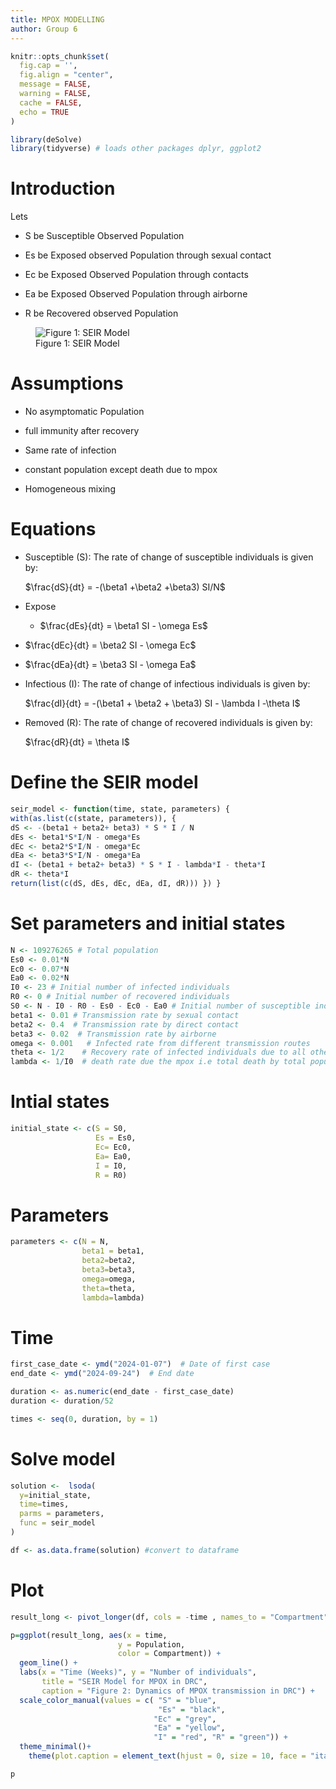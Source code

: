 ```yaml
---
title: MPOX MODELLING
author: Group 6
---
```


```r
knitr::opts_chunk$set(
  fig.cap = '',
  fig.align = "center", 
  message = FALSE,
  warning = FALSE,
  cache = FALSE,
  echo = TRUE
)
```

```r
library(deSolve)
library(tidyverse) # loads other packages dplyr, ggplot2
```

# Introduction

Lets

-   S be Susceptible Observed Population

-   Es be Exposed observed Population through sexual contact

-   Ec be Exposed Observed Population through contacts

-   Ea be Exposed Observed Population through airborne

-   R be Recovered observed Population

![Figure 1: SEIR Model](images/clipboard-2237514110.png)

# Assumptions

-   No asymptomatic Population

-   full immunity after recovery

-   Same rate of infection

-   constant population except death due to mpox

-   Homogeneous mixing

# Equations

-   Susceptible (S): The rate of change of susceptible individuals is given by:

    $\frac{dS}{dt} = -(\beta1 +\beta2 +\beta3) SI/N$

-   Expose

    -   $\frac{dEs}{dt} = \beta1 SI - \omega Es$

-   $\frac{dEc}{dt} = \beta2 SI - \omega Ec$

-   $\frac{dEa}{dt} = \beta3 SI - \omega Ea$

-   Infectious (I): The rate of change of infectious individuals is given by:

    $\frac{dI}{dt} = -(\beta1 + \beta2 + \beta3) SI - \lambda I -\theta I$

-   Removed (R): The rate of change of recovered individuals is given by:

    $\frac{dR}{dt} = \theta I$

# Define the SEIR model

```r
seir_model <- function(time, state, parameters) { 
with(as.list(c(state, parameters)), { 
dS <- -(beta1 + beta2+ beta3) * S * I / N 
dEs <- beta1*S*I/N - omega*Es
dEc <- beta2*S*I/N - omega*Ec
dEa <- beta3*S*I/N - omega*Ea
dI <- (beta1 + beta2+ beta3) * S * I - lambda*I - theta*I 
dR <- theta*I 
return(list(c(dS, dEs, dEc, dEa, dI, dR))) }) }
```

# Set parameters and initial states

```r

N <- 109276265 # Total population
Es0 <- 0.01*N
Ec0 <- 0.07*N
Ea0 <- 0.02*N   
I0 <- 23 # Initial number of infected individuals 
R0 <- 0 # Initial number of recovered individuals 
S0 <- N - I0 - R0 - Es0 - Ec0 - Ea0 # Initial number of susceptible individuals 
beta1 <- 0.01 # Transmission rate by sexual contact
beta2 <- 0.4  # Transmission rate by direct contact
beta3 <- 0.02  # Transmission rate by airborne
omega <- 0.001   # Infected rate from different transmission routes
theta <- 1/2    # Recovery rate of infected individuals due to all other unreported causes
lambda <- 1/I0  # death rate due the mpox i.e total death by total population 
```

# Intial states

```r
initial_state <- c(S = S0,
                   Es = Es0,
                   Ec= Ec0,
                   Ea= Ea0,
                   I = I0, 
                   R = R0)
```

# Parameters

```r
parameters <- c(N = N, 
                beta1 = beta1,
                beta2=beta2,
                beta3=beta3,
                omega=omega,
                theta=theta,
                lambda=lambda)
```

# Time 

```r
first_case_date <- ymd("2024-01-07")  # Date of first case
end_date <- ymd("2024-09-24")  # End date

duration <- as.numeric(end_date - first_case_date)
duration <- duration/52

times <- seq(0, duration, by = 1)
```

# Solve model

```r

solution <-  lsoda(
  y=initial_state,
  time=times,
  parms = parameters,
  func = seir_model
)

df <- as.data.frame(solution) #convert to dataframe
```

# 

# Plot

```r
result_long <- pivot_longer(df, cols = -time , names_to = "Compartment", values_to = "Population")

p=ggplot(result_long, aes(x = time, 
                        y = Population, 
                        color = Compartment)) +
  geom_line() +
  labs(x = "Time (Weeks)", y = "Number of individuals",
       title = "SEIR Model for MPOX in DRC",
       caption = "Figure 2: Dynamics of MPOX transmission in DRC") +
  scale_color_manual(values = c( "S" = "blue",
                                 "Es" = "black",
                                "Ec" = "grey",
                                "Ea" = "yellow",
                                "I" = "red", "R" = "green")) +
  theme_minimal()+
    theme(plot.caption = element_text(hjust = 0, size = 10, face = "italic"))

p
```
